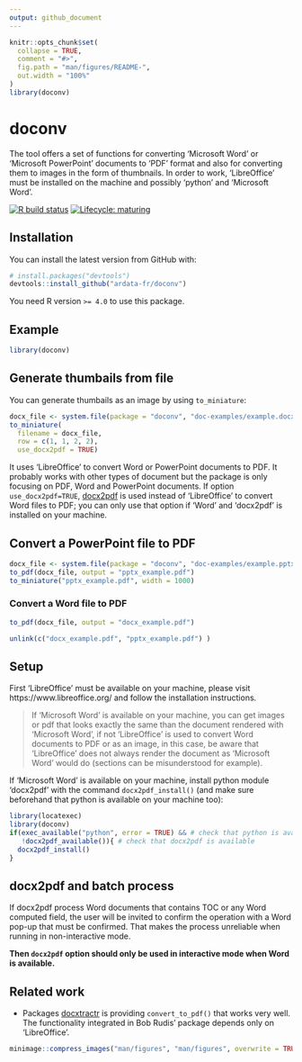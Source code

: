 ```yaml
---
output: github_document
---
```


<!-- README.md is generated from README.Rmd. Please edit that file -->

```r
knitr::opts_chunk$set(
  collapse = TRUE,
  comment = "#>",
  fig.path = "man/figures/README-",
  out.width = "100%"
)
library(doconv)
```

# doconv

The tool offers a set of functions for converting 'Microsoft Word' or 
'Microsoft PowerPoint' documents to 'PDF' format and also for converting 
them to images in the form of thumbnails. In order to work, 'LibreOffice' 
must be installed on the machine and possibly 'python' and 'Microsoft Word'.

<!-- badges: start -->
[![R build status](https://github.com/ardata-fr/doconv/workflows/R-CMD-check/badge.svg)](https://github.com/ardata-fr/doconv/actions)
[![Lifecycle: maturing](https://img.shields.io/badge/lifecycle-experimental-orange.svg)](https://www.tidyverse.org/lifecycle/#experimental)
<!-- badges: end -->

## Installation

You can install the latest version from GitHub with:

``` r
# install.packages("devtools")
devtools::install_github("ardata-fr/doconv")
```

You need R version `>= 4.0` to use this package.

## Example

```r
library(doconv)
```
## Generate thumbails from file

You can generate thumbails as an image by using `to_miniature`:

```r
docx_file <- system.file(package = "doconv", "doc-examples/example.docx")
to_miniature(
  filename = docx_file, 
  row = c(1, 1, 2, 2),
  use_docx2pdf = TRUE)
```

It uses 'LibreOffice' to convert Word or PowerPoint documents to PDF. It
probably works with other types of document but the package is only 
focusing on PDF, Word and PowerPoint documents. If option `use_docx2pdf=TRUE`,
[docx2pdf](https://github.com/AlJohri/docx2pdf) is used instead of 'LibreOffice'
to convert Word files to PDF; you can only use that option if 'Word' and
'docx2pdf' is installed on your machine.

## Convert a PowerPoint file to PDF

```r
docx_file <- system.file(package = "doconv", "doc-examples/example.pptx")
to_pdf(docx_file, output = "pptx_example.pdf")
to_miniature("pptx_example.pdf", width = 1000)
```

### Convert a Word file to PDF

```r
to_pdf(docx_file, output = "docx_example.pdf")
```

```r
unlink(c("docx_example.pdf", "pptx_example.pdf") )
```

## Setup

First 'LibreOffice' must be available on your machine, please visit https://www.libreoffice.org/ and follow the installation instructions.

> If 'Microsoft Word' is available on your machine, you can get images 
or pdf that looks exactly the same than the document rendered with 
'Microsoft Word', if not 'LibreOffice' is used to convert Word documents 
to PDF or as an image, in this case, be aware that 'LibreOffice' does not 
always render the document as 'Microsoft Word' would do (sections can be 
misunderstood for example). 

If 'Microsoft Word' is available on your machine, install python module 
'docx2pdf' with the command `docx2pdf_install()` (and make sure beforehand that 
python is available on your machine too):

```r
library(locatexec)
library(doconv)
if(exec_available("python", error = TRUE) && # check that python is available
   !docx2pdf_available()){ # check that docx2pdf is available
  docx2pdf_install()
}
```

## docx2pdf and batch process

If docx2pdf process Word documents that contains TOC or any Word computed field, 
the user will be invited to confirm the operation with a Word pop-up that must be 
confirmed. That makes the process unreliable when running in non-interactive mode. 

**Then `docx2pdf` option should only be used in interactive mode when Word is available.**


## Related work

* Packages [docxtractr](http://cran.r-project.org/package=docxtractr) is providing 
`convert_to_pdf()` that works very well. The functionality integrated in Bob Rudis' 
package depends only on 'LibreOffice'. 

```r
minimage::compress_images("man/figures", "man/figures", overwrite = TRUE)
```


